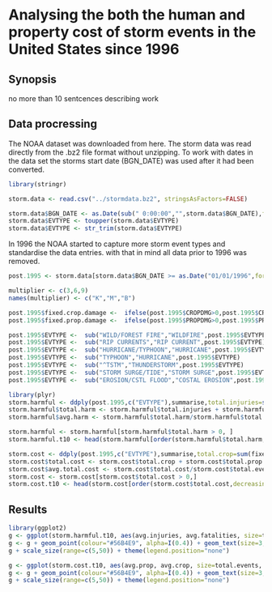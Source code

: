Analysing the both the human and property cost of storm events in the United States since 1996 
========================================================

## Synopsis

no more than 10 sentcences describing work

## Data procressing

The NOAA dataset was downloaded from here. The storm data was read directly from the .bz2 file format without unzipping. To work with dates in the data set the storms start date (BGN_DATE) was used after it had been converted.

```r
library(stringr)

storm.data <- read.csv("../stormdata.bz2", stringsAsFactors=FALSE)

storm.data$BGN_DATE <- as.Date(sub(" 0:00:00","",storm.data$BGN_DATE),format="%m/%d/%Y")
storm.data$EVTYPE <- toupper(storm.data$EVTYPE)
storm.data$EVTYPE <- str_trim(storm.data$EVTYPE)

```

In 1996 the NOAA started to capture more storm event types and standardise the data entries. with that in mind all data prior to 1996 was removed.

```r
post.1995 <- storm.data[storm.data$BGN_DATE >= as.Date("01/01/1996",format="%m/%d/%Y"),]

multiplier <- c(3,6,9)
names(multiplier) <- c("K","M","B")

post.1995$fixed.crop.damage <-  ifelse(post.1995$CROPDMG>0,post.1995$CROPDMG*10^as.numeric(multiplier[post.1995$CROPDMGEXP]),post.1995$CROPDMG)
post.1995$fixed.prop.damage <-  ifelse(post.1995$PROPDMG>0,post.1995$PROPDMG*10^as.numeric(multiplier[post.1995$PROPDMGEXP]),post.1995$PROPDMG)
```

```r
post.1995$EVTYPE <-  sub("WILD/FOREST FIRE","WILDFIRE",post.1995$EVTYPE)
post.1995$EVTYPE <-  sub("RIP CURRENTS","RIP CURRENT",post.1995$EVTYPE)
post.1995$EVTYPE <-  sub("HURRICANE/TYPHOON","HURRICANE",post.1995$EVTYPE)
post.1995$EVTYPE <-  sub("TYPHOON","HURRICANE",post.1995$EVTYPE)
post.1995$EVTYPE <-  sub("^TSTM","THUNDERSTORM",post.1995$EVTYPE)
post.1995$EVTYPE <-  sub("STORM SURGE/TIDE","STORM SURGE",post.1995$EVTYPE)
post.1995$EVTYPE <-  sub("EROSION/CSTL FLOOD","COSTAL EROSION",post.1995$EVTYPE)
```

```r
library(plyr)
storm.harmful <- ddply(post.1995,c("EVTYPE"),summarise,total.injuries=sum(INJURIES),total.fatalities=sum(FATALITIES),avg.injuries=mean(INJURIES),avg.fatalities=mean(FATALITIES),total.events=length(EVTYPE))
storm.harmful$total.harm <- storm.harmful$total.injuries + storm.harmful$total.fatalities
storm.harmful$avg.harm <- storm.harmful$total.harm/storm.harmful$total.events

storm.harmful <- storm.harmful[storm.harmful$total.harm > 0, ]
storm.harmful.t10 <- head(storm.harmful[order(storm.harmful$total.harm,decreasing=TRUE),],10)

```

```r
storm.cost <- ddply(post.1995,c("EVTYPE"),summarise,total.crop=sum(fixed.crop.damage),total.prop=sum(fixed.prop.damage),avg.crop=mean(fixed.crop.damage),avg.prop=mean(fixed.prop.damage),total.events=length(EVTYPE))
storm.cost$total.cost <- storm.cost$total.crop + storm.cost$total.prop
storm.cost$avg.total.cost <- storm.cost$total.cost/storm.cost$total.events
storm.cost <- storm.cost[storm.cost$total.cost > 0,]
storm.cost.t10 <- head(storm.cost[order(storm.cost$total.cost,decreasing=TRUE),],10)
```
## Results
```r
library(ggplot2)
g <- ggplot(storm.harmful.t10, aes(avg.injuries, avg.fatalities, size=total.events, label=EVTYPE))
g <- g + geom_point(colour="#56B4E9", alpha=I(0.4)) + geom_text(size=3, hjust=0.5, vjust=1) + scale_y_log10() + scale_x_log10()
g + scale_size(range=c(5,50)) + theme(legend.position="none")
```

```r
g <- ggplot(storm.cost.t10, aes(avg.prop, avg.crop, size=total.events, label=EVTYPE))
g <- g + geom_point(colour="#56B4E9", alpha=I(0.4)) + geom_text(size=3, hjust=0.3, vjust=1) + scale_y_log10() + scale_x_log10()
g + scale_size(range=c(5,50)) + theme(legend.position="none")
```
